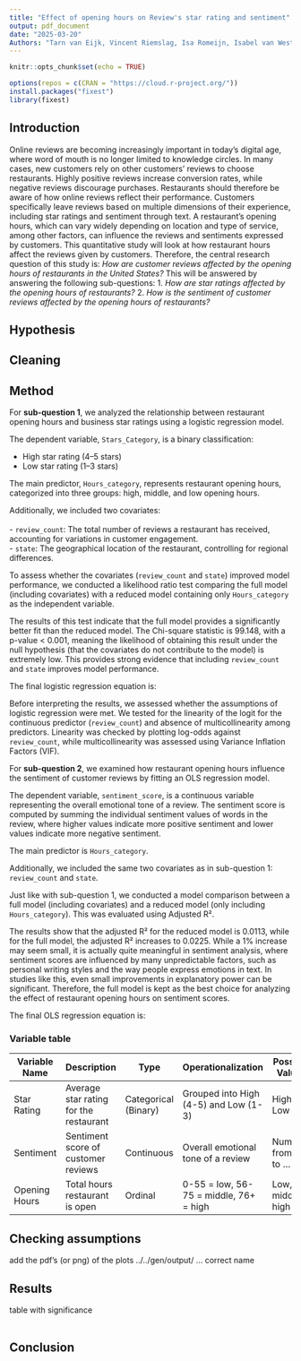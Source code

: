 ```yaml
---
title: "Effect of opening hours on Review's star rating and sentiment"
output: pdf_document
date: "2025-03-20"
Authors: "Tarn van Eijk, Vincent Riemslag, Isa Romeijn, Isabel van Westeneng"
---
```


```r
knitr::opts_chunk$set(echo = TRUE)
```

```r
options(repos = c(CRAN = "https://cloud.r-project.org/"))
install.packages("fixest")
library(fixest)
```

## Introduction

Online reviews are becoming increasingly important in today's digital age, where word of mouth is no longer limited to knowledge circles. In many cases, new customers rely on other customers' reviews to choose restaurants. Highly positive reviews increase conversion rates, while negative reviews discourage purchases. Restaurants should therefore be aware of how online reviews reflect their performance. Customers specifically leave reviews based on multiple dimensions of their experience, including star ratings and sentiment through text. A restaurant's opening hours, which can vary widely depending on location and type of service, among other factors, can influence the reviews and sentiments expressed by customers. This quantitative study will look at how restaurant hours affect the reviews given by customers. Therefore, the central research question of this study is: *How are customer reviews affected by the opening hours of restaurants in the United States?* This will be answered by answering the following sub-questions: 1. *How are star ratings affected by the opening hours of restaurants?* 2. *How is the sentiment of customer reviews affected by the opening hours of restaurants?*

## Hypothesis

## Cleaning

## Method

For **sub-question 1**, we analyzed the relationship between restaurant opening hours and business star ratings using a logistic regression model.

The dependent variable, `Stars_Category`, is a binary classification:

-   High star rating (4–5 stars)\
-   Low star rating (1–3 stars)

The main predictor, `Hours_category`, represents restaurant opening hours, categorized into three groups: high, middle, and low opening hours.

Additionally, we included two covariates:\
\
- `review_count`: The total number of reviews a restaurant has received, accounting for variations in customer engagement.\
- `state`: The geographical location of the restaurant, controlling for regional differences.

To assess whether the covariates (`review_count` and `state`) improved model performance, we conducted a likelihood ratio test comparing the full model (including covariates) with a reduced model containing only `Hours_category` as the independent variable.

The results of this test indicate that the full model provides a significantly better fit than the reduced model. The Chi-square statistic is 99.148, with a p-value \< 0.001, meaning the likelihood of obtaining this result under the null hypothesis (that the covariates do not contribute to the model) is extremely low. This provides strong evidence that including `review_count` and `state` improves model performance.

The final logistic regression equation is:

Before interpreting the results, we assessed whether the assumptions of logistic regression were met. We tested for the linearity of the logit for the continuous predictor (`review_count`) and absence of multicollinearity among predictors. Linearity was checked by plotting log-odds against `review_count`, while multicollinearity was assessed using Variance Inflation Factors (VIF).

For **sub-question 2**, we examined how restaurant opening hours influence the sentiment of customer reviews by fitting an OLS regression model.

The dependent variable, `sentiment_score`, is a continuous variable representing the overall emotional tone of a review. The sentiment score is computed by summing the individual sentiment values of words in the review, where higher values indicate more positive sentiment and lower values indicate more negative sentiment.

The main predictor is `Hours_category`.

Additionally, we included the same two covariates as in sub-question 1: `review_count` and `state`.

Just like with sub-question 1, we conducted a model comparison between a full model (including covariates) and a reduced model (only including `Hours_category`). This was evaluated using Adjusted R².

The results show that the adjusted R² for the reduced model is 0.0113, while for the full model, the adjusted R² increases to 0.0225. While a 1% increase may seem small, it is actually quite meaningful in sentiment analysis, where sentiment scores are influenced by many unpredictable factors, such as personal writing styles and the way people express emotions in text. In studies like this, even small improvements in explanatory power can be significant. Therefore, the full model is kept as the best choice for analyzing the effect of restaurant opening hours on sentiment scores.

The final OLS regression equation is:

### Variable table

| Variable Name | Description                            | Type                 | Operationalization                     | Possible Values          |
|---------------|---------------|---------------|---------------|---------------|
| Star Rating   | Average star rating for the restaurant | Categorical (Binary) | Grouped into High (4-5) and Low (1-3)  | High, Low                |
| Sentiment     | Sentiment score of customer reviews    | Continuous           | Overall emotional tone of a review     | Numbers from -... to ... |
| Opening Hours | Total hours restaurant is open         | Ordinal              | 0-55 = low, 56-75 = middle, 76+ = high | Low, middle, high        |

## Checking assumptions

add the pdf's (or png) of the plots ../../gen/output/ ... correct name\

## Results

table with significance\
\

## Conclusion
